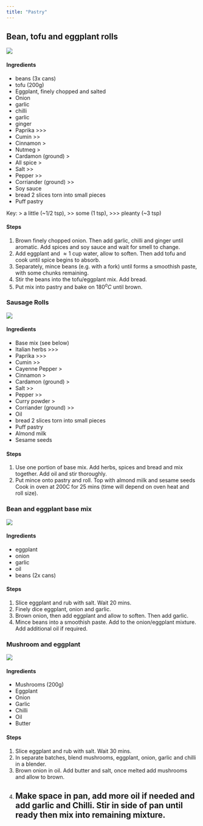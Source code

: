 ```yaml
---
title: "Pastry"
---
```


## Bean, tofu and eggplant rolls
[![](https://img.shields.io/badge/lifecycle-experimental-orange.svg){fig-align="left"}](https://www.tidyverse.org/lifecycle/#experimental)

#### Ingredients
- beans (3x cans)
- tofu (200g)
- Eggplant, finely chopped and salted
- Onion
- garlic
- chilli
- garlic
- ginger
- Paprika >>>
- Cumin >>
- Cinnamon >
- Nutmeg >
- Cardamon (ground) >
- All spice >
- Salt >>
- Pepper >>
- Corriander (ground) >>
- Soy sauce
- bread 2 slices torn into small pieces
- Puff pastry

Key: > a little (~1/2 tsp), >> some (1 tsp), >>> pleanty (~3 tsp)

#### Steps
1. Brown finely chopped onion. Then add garlic, chilli and ginger until aromatic. Add spices and soy sauce and wait for smell to change.
1. Add eggplant and $\approx 1$ cup water, allow to soften. Then add tofu and cook until spice begins to absorb.
1. Separately, mince beans (e.g. with a fork)  until forms a smoothish paste, with some chunks remaining. 
1. Stir the beans into the tofu/eggplant mix. Add bread.
1. Put mix into pastry and bake on $180^oC$ until brown.


### Sausage Rolls
[![](https://img.shields.io/badge/lifecycle-deprecated-orange.svg){fig-align="left"}](https://www.tidyverse.org/lifecycle/#deprecated)

#### Ingredients
- Base mix (see below)
- Italian herbs >>>
- Paprika >>>
- Cumin >>
- Cayenne Pepper >
- Cinnamon >
- Cardamon (ground) >
- Salt >>
- Pepper >>
- Curry powder >
- Corriander (ground) >>
- Oil
- bread 2 slices torn into small pieces
- Puff pastry
- Almond milk
- Sesame seeds

#### Steps
1. Use one portion of base mix. Add herbs, spices and bread and mix together. Add oil and stir thoroughly.
1. Put mince onto pastry and roll. Top with almond milk and sesame seeds Cook in oven at 200C for 25 mins (time will depend on oven heat and roll size).

### Bean and eggplant base mix

[![](https://img.shields.io/badge/lifecycle-deprecated-orange.svg){fig-align="left"}](https://www.tidyverse.org/lifecycle/#deprecated)

#### Ingredients
- eggplant
- onion
- garlic
- oil
- beans (2x cans)

#### Steps
1. Slice eggplant and rub with salt. Wait 20 mins.
1. Finely dice eggplant, onion and garlic.
1. Brown onion, then add eggplant and allow to soften. Then add garlic.
1. Mince beans into a smoothish paste. Add to the onion/eggplant mixture. Add additional oil if required.


### Mushroom and eggplant
[![](https://img.shields.io/badge/lifecycle-experimental-orange.svg){fig-align="left"}](https://www.tidyverse.org/lifecycle/#experimental)

#### Ingredients
- Mushrooms (200g)
- Eggplant
- Onion
- Garlic
- Chilli
- Oil
- Butter

#### Steps

1. Slice eggplant and rub with salt. Wait 30 mins.
1. In separate batches, blend mushrooms, eggplant, onion, garlic and chilli in a blender.
1. Brown onion in oil. Add butter and salt, once melted add mushrooms and allow to brown.
1. Make space in pan, add more oil if needed and add garlic and Chilli. Stir in side of pan until ready then mix into remaining mixture.
---
